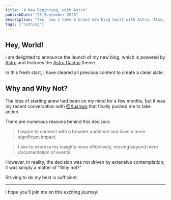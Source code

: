 ```yaml
---
title: "A New Beginning, with Astro"
publishDate: "25 September 2023"
description: "Yes, now I have a brand new blog built with Astro. Also, there is no old content anymore."
tags: ["nothing"]
---
```


## Hey, World!

I am delighted to announce the launch of my new blog, which is powered by [Astro](https://github.com/withastro/) and features the [Astro Cactus](https://github.com/chrismwilliams/astro-theme-cactus) theme.

In this fresh start, I have cleared all previous content to create a clean slate.

## Why and Why Not?

The idea of starting anew had been on my mind for a few months, but it was my recent conversation with [@Xuanwo](https://github.com/xuanwo) that finally pushed me to take action.

There are numerous reasons behind this decision:

> I aspire to connect with a broader audience and have a more significant impact.

> I aim to express my insights more effectively, moving beyond mere documentation of events.

However, in reality, the decision was not driven by extensive contemplation; it was simply a matter of “Why not?”

Striving to do my best is sufficient.

---

I hope you’ll join me on this exciting journey!
